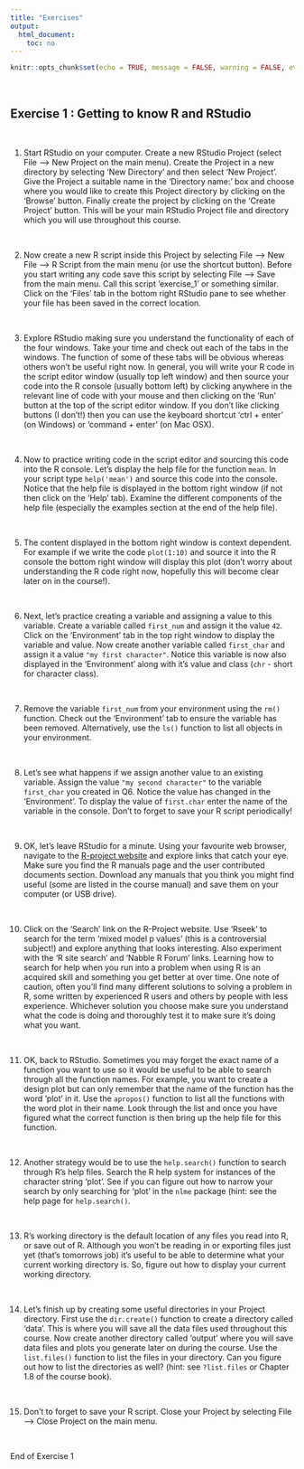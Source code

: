 ```yaml
---
title: "Exercises"
output:
  html_document:
    toc: no
---
```



```r
knitr::opts_chunk$set(echo = TRUE, message = FALSE, warning = FALSE, eval = FALSE, cache = FALSE)
```

\  

## Exercise 1 : Getting to know R and RStudio

\  

1. Start RStudio on your computer. Create a new RStudio Project (select File --> New Project on the main menu). Create the Project in a new directory by selecting 'New Directory' and then select 'New Project'. Give the Project a suitable name in the 'Directory name:' box and choose where you would like to create this Project directory by clicking on the 'Browse' button. Finally create the project by clicking on the 'Create Project' button. This will be your main RStudio Project file and directory which you will use throughout this course.

\  

2. Now create a new R script inside this Project by selecting File --> New File --> R Script from the main menu (or use the shortcut button). Before you start writing any code save this script by selecting File --> Save from the main menu. Call this script 'exercise_1' or something similar. Click on the 'Files' tab in the bottom right RStudio pane to see whether your file has been saved in the correct location.  

\  

3. Explore RStudio making sure you understand the functionality of each of the four windows. Take your time and check out each of the tabs in the windows. The function of some of these tabs will be obvious whereas others won't be useful right now. In general, you will write your R code in the script editor window (usually top left window) and then source your code into the R console (usually bottom left) by clicking anywhere in the relevant line of code with your mouse and then clicking on the 'Run' button at the top of the script editor window. If you don't like clicking buttons (I don't!) then you can use the keyboard shortcut 'ctrl + enter' (on Windows) or 'command + enter' (on Mac OSX). 

\  

4. Now to practice writing code in the script editor and sourcing this code into the R console. Let's display the help file for the function `mean`. In your script type `help('mean')` and source this code into the console. Notice that the help file is displayed in the bottom right window (if not then click on the 'Help' tab). Examine the different components of the help file (especially the examples section at the end of the help file).

\  

5. The content displayed in the bottom right window is context dependent. For example if we write the code `plot(1:10)` and source it into the R console the bottom right window will display this plot (don't worry about understanding the R code right now, hopefully this will become clear later on in the course!). 

\  

6. Next, let's practice creating a variable and assigning a value to this variable. Create a variable called ```first_num``` and assign it the value `42`. Click on the 'Environment' tab in the top right window to display the variable and value. Now create another variable called `first_char` and assign it a value `"my first character"`. Notice this variable is now also displayed in the 'Environment' along with it's value and class (`chr` - short for character class). 

\  

7. Remove the variable `first_num` from your environment using the `rm()` function. Check out the 'Environment' tab to ensure the variable has been removed. Alternatively, use the `ls()` function to list all objects in your environment. 

\  

8. Let's see what happens if we assign another value to an existing variable. Assign the value `"my second character"` to the variable `first_char` you created in Q6. Notice the value has changed in the 'Environment'. To display the value of `first.char` enter the name of the variable in the console. Don't to forget to save your R script periodically!

\  

9. OK, let's leave RStudio for a minute. Using your favourite web browser, navigate to the [R-project website](http://www.r-project.org) and explore links that catch your eye. Make sure you find the R manuals page and the user contributed documents section. Download any manuals that you think you might find useful (some are listed in the course manual) and save them on your computer (or USB drive).

\  

10. Click on the 'Search' link on the R-Project website. Use 'Rseek' to search for the term 'mixed model p values' (this is a controversial subject!) and explore anything that looks interesting. Also experiment with the 'R site search' and 'Nabble R Forum' links. Learning how to search for help when you run into a problem when using R is an acquired skill and something you get better at over time. One note of caution, often you'll find many different solutions to solving a problem in R, some written by experienced R users and others by people with less experience. Whichever solution you choose make sure you understand what the code is doing and thoroughly test it to make sure it's doing what you want.

\  

11.	OK, back to RStudio. Sometimes you may forget the exact name of a function you want to use so it would be useful to be able to search through all the function names. For example, you want to create a design plot but can only remember that the name of the function has the word 'plot' in it. Use the `apropos()` function to list all the functions with the word plot in their name. Look through the list and once you have figured what the correct function is then bring up the help file for this function. 

\  

12. Another strategy would be to use the `help.search()` function to search through R's help files. Search the R help system for instances of the character string ‘plot’. See if you can figure out how to narrow your search by only searching for ‘plot’ in the `nlme` package (hint: see the help page for `help.search()`.

\  

13.	R's working directory is the default location of any files you read into R, or save out of R. Although you won't be reading in or exporting files just yet (that's tomorrows job) it's useful to be able to determine what your current working directory is. So, figure out how to display your current working directory.

\  

14.	Let's finish up by creating some useful directories in your Project directory. First use the `dir.create()` function to create a directory called 'data'. This is where you will save all the data files used throughout this course. Now create another directory called 'output' where you will save data files and plots you generate later on during the course. Use the `list.files()` function to list the files in your directory. Can you figure out how to list the directories as well? (hint: see `?list.files` or Chapter 1.8 of the course book).

\  

15. Don't to forget to save your R script. Close your Project by selecting File --> Close Project on the main menu.

\  

End of Exercise 1
